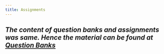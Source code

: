 ```yaml
---
title: Assignments
---
```


## _The content of question banks and assignments was same. Hence the material can be found at [Question Banks](./question-banks)_
